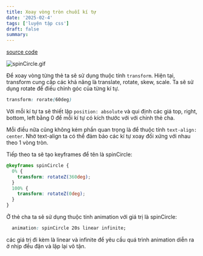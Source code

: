 ```yaml
---
title: Xoay vòng tròn chuỗi kí tự
date: '2025-02-4'
tags: ['luyện tập css']
draft: false
summary:
---
```


[source code](https://github.com/haingdc/circle-benard)

![spinCircle.gif](/static/images/650aec46-fe0f-4f26-8dce-1ee0503f26c9/2379ac1449f743a19c6a5405743af00f.gif)


Để xoay vòng từng thẻ ta sẽ sử dụng thuộc tính `transform`. Hiện tại, transform cung cấp các khả năng là translate, rotate, skew, scale. Ta sẽ sử dụng rotate để điều chỉnh góc của từng kí tự.

```css
transform: rorate(60deg)
```

Với mỗi kí tự ta sẽ thiết lập `position: absolute` và qui định các giá top, right, bottom, left bằng 0 để mỗi kí tự có kích thước với với chính thẻ cha.

Mỗi điều nữa cũng không kém phần quan trọng là để thuộc tính `text-align: center`. Nhờ text-align ta có thể đảm bảo các kí tự xoay đối xứng với nhau theo 1 vòng tròn.

Tiếp theo ta sẽ tạo keyframes để tên là spinCircle:

```css
@keyframes spinCircle {
  0% {
    transform: rotateZ(360deg);
  }
  100% {
    transform: rotateZ(0deg);
  }
}
```

Ở thẻ cha ta sẽ sử dụng thuộc tính animation với giá trị là spinCircle:

```css
  animation: spinCircle 20s linear infinite;
```

các giá trị đi kèm là linear và infinite để yêu cầu quá trình animation diễn ra ở nhịp đều đặn và lặp lại vô tận.
